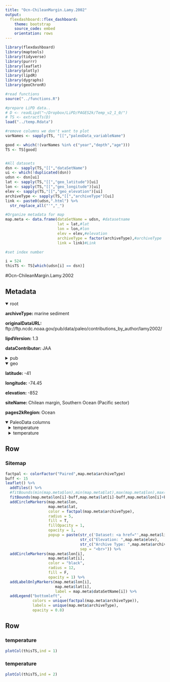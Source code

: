 ```yaml
---
title: "Ocn-ChileanMargin.Lamy.2002"
output: 
  flexdashboard::flex_dashboard:
    theme: bootstrap
    source_code: embed
    orientation: rows
---
```


```r
library(flexdashboard)
library(maptools)
library(tidyverse)
library(purrr)
library(leaflet)
library(plotly)
library(lipdR)
library(dygraphs)
library(geoChronR)

#read functions
source("../functions.R")

#prepare LiPD data..
# D <- readLipd("~/Dropbox/LiPD/PAGES2k/Temp_v2_1_0/")
# TS <- extractTs(D)
load("../temp.Rdata")

#remove columns we don't want to plot
varNames <- sapply(TS, "[[","paleoData_variableName")

good <- which(!(varNames %in% c("year","depth","age")))
TS <- TS[good]


#All datasets
dsn <- sapply(TS,"[[","dataSetName")
ui <- which(!duplicated(dsn))
udsn <- dsn[ui]
lat <- sapply(TS,"[[","geo_latitude")[ui]
lon <- sapply(TS,"[[","geo_longitude")[ui]
elev <- sapply(TS,"[[","geo_elevation")[ui]
archiveType <- sapply(TS,"[[","archiveType")[ui]
link <- paste0(udsn,".html") %>% 
  str_replace_all("'","_")

#Organize metadata for map
map.meta <- data.frame(dataSetName = udsn, #datasetname
                       lat = lat,#lat
                       lon = lon,#lon
                       elev = elev,#elevation
                       archiveType = factor(archiveType),#archiveType
                       link = link)#Link

#set index number

i = 524
thisTS <- TS[which(udsn[i] == dsn)]
```
#Ocn-ChileanMargin.Lamy.2002

Metadata {.sidebar}
-------------------------------------

<details open style="margin-left: 0px">
<summary>root</summary>
<p style="margin-left: 0px"><strong>archiveType: </strong>marine sediment
<p style="margin-left: 0px"><strong>originalDataURL: </strong>ftp://ftp.ncdc.noaa.gov/pub/data/paleo/contributions_by_author/lamy2002/
<p style="margin-left: 0px"><strong>lipdVersion: </strong>1.3
<p style="margin-left: 0px"><strong>dataContributor: </strong>JAA
</details>
<details>
<summary>pub</summary>
<details style="margin-left: 10px">
<summary>pub1</summary>
<p style="margin-left: 10px"><strong>author: </strong>Lamy, Frank;Rühlemann, Carsten;Hebbeln, Dierk;Wefer, Gerold
<p style="margin-left: 10px"><strong>citeKey: </strong>lamy2002highandlowlatitudeclimate
<p style="margin-left: 10px"><strong>journal: </strong>Paleoceanography
<p style="margin-left: 10px"><strong>volume: </strong>17
<p style="margin-left: 10px"><strong>pages: </strong>PA000727
<p style="margin-left: 10px"><strong>pubYear: </strong>2002
<p style="margin-left: 10px"><strong>title: </strong>High- and low-latitude climate control on the position of the southern Peru-Chile Current during the Holocene
<p style="margin-left: 10px"><strong>DOI: </strong>10.1029/2001PA000727
</details>
<details style="margin-left: 10px">
<summary>pub2</summary>
<p style="margin-left: 10px"><strong>author: </strong>McGregor, Helen V.;Evans, Michael N.;Goosse, Hugues;Leduc, Guillaume;Martrat, Belen;Addison, Jason A.;Mortyn, P. Graham;Oppo, Delia W.;Seidenkrantz, Marit-Solveig;Sicre, Marie-Alexandrine;Phipps, Steven J.;Selvaraj, Kandasamy;Thirumalai, Kaustubh;Filipsson, Helena L.;Ersek, Vasile
<p style="margin-left: 10px"><strong>citeKey: </strong>mcgregor2015robustglobaloceancoolingt
<p style="margin-left: 10px"><strong>journal: </strong>Nature Geoscience
<p style="margin-left: 10px"><strong>volume: </strong>8
<p style="margin-left: 10px"><strong>pages: </strong>671-677
<p style="margin-left: 10px"><strong>pubYear: </strong>2015
<p style="margin-left: 10px"><strong>title: </strong>Robust global ocean cooling trend for the pre-industrial Common Era
<p style="margin-left: 10px"><strong>DOI: </strong>10.1038/ngeo2510
</details>
<details style="margin-left: 10px">
<summary>pub3</summary>
<p style="margin-left: 10px"><strong>author: </strong>Lamy, F.
<p style="margin-left: 10px"><strong>citeKey: </strong>lamy2002httpswwwncdcnoaagovpaleostudy6242DataCitation
<p style="margin-left: 10px"><strong>title: </strong>World Data Center for Paleoclimatology
</details>
</details>
<details open style="margin-left: 0px">
<summary>geo</summary>
<p style="margin-left: 0px"><strong>latitude: </strong>-41
<p style="margin-left: 0px"><strong>longitude: </strong>-74.45
<p style="margin-left: 0px"><strong>elevation: </strong>-852
<p style="margin-left: 0px"><strong>siteName: </strong>Chilean margin, Southern Ocean (Pacific sector)
<p style="margin-left: 0px"><strong>pages2kRegion: </strong>Ocean
</details>
<details open>
<summary>PaleoData columns</summary>
<details style="margin-left: 10px">
<summary>temperature</summary>
<p style="margin-left: 10px"><strong>TSid: </strong>O2kLR_187
<p style="margin-left: 10px"><strong>variableName: </strong>temperature
<p style="margin-left: 10px"><strong>units: </strong>degC
<p style="margin-left: 10px"><strong>description: </strong>inferred sea-surface temperature
<p style="margin-left: 10px"><strong>useInGlobalTemperatureAnalysis: </strong>TRUE
<details>
<summary>interpretation</summary>
<details style="margin-left: 20px">
<summary>1</summary>
<p style="margin-left: 20px"><strong>basis: </strong>UK37 calibration to SST
<p style="margin-left: 20px"><strong>interpDirection: </strong>positive
<p style="margin-left: 20px"><strong>scope: </strong>climate
<p style="margin-left: 20px"><strong>seasonality: </strong>1 2 3 4 5 6 7 8 9 10 11 12
<p style="margin-left: 20px"><strong>variable: </strong>T
<p style="margin-left: 20px"><strong>variableDetail: </strong>sea@surface
</details>
</details>
</details>
<details style="margin-left: 10px">
<summary>temperature</summary>
<p style="margin-left: 10px"><strong>TSid: </strong>O2kLR_189
<p style="margin-left: 10px"><strong>variableName: </strong>temperature
<p style="margin-left: 10px"><strong>units: </strong>degC
<p style="margin-left: 10px"><strong>description: </strong>inferred sea-surface temperature
<p style="margin-left: 10px"><strong>useInGlobalTemperatureAnalysis: </strong>FALSE
<details>
<summary>interpretation</summary>
<details style="margin-left: 20px">
<summary>1</summary>
<p style="margin-left: 20px"><strong>basis: </strong>Alkenone concentration calibration to SST
<p style="margin-left: 20px"><strong>interpDirection: </strong>positive
<p style="margin-left: 20px"><strong>scope: </strong>climate
<p style="margin-left: 20px"><strong>seasonality: </strong>1 2 3 4 5 6 7 8 9 10 11 12
<p style="margin-left: 20px"><strong>variable: </strong>T
<p style="margin-left: 20px"><strong>variableDetail: </strong>sea_surface
</details>
</details>
</details>

Row
-----------------------------------------------------------------------

### Sitemap

```r
factpal <- colorFactor("Paired",map.meta$archiveType)
buff <- 15
leaflet() %>% 
  addTiles() %>% 
  #fitBounds(min(map.meta$lon),min(map.meta$lat),max(map.meta$lon),max(map.meta$lat)) %>% 
  fitBounds(map.meta$lon[i]-buff,map.meta$lat[i]-buff,map.meta$lon[i]+buff,map.meta$lat[i]+buff) %>% 
  addCircleMarkers(map.meta$lon, 
                   map.meta$lat, 
                   color = factpal(map.meta$archiveType),
                   radius = 5, 
                   fill = T,
                   fillOpacity = 1,
                   opacity = 1,
                   popup = paste(str_c('Dataset: <a href="',map.meta$link,'">',map.meta$dataSetName,'</a>'),
                                 str_c("Elevation: ",map.meta$elev),
                                 str_c("Archive Type: ",map.meta$archiveType),
                                 sep = "<br>")) %>%
  addCircleMarkers(map.meta$lon[i], 
                   map.meta$lat[i], 
                   color = "black",
                   radius = 12, 
                   fill = F,
                   opacity = 1) %>%
  addLabelOnlyMarkers(map.meta$lon[i], 
                      map.meta$lat[i], 
                      label = map.meta$dataSetName[i]) %>%
  addLegend("bottomleft",
            colors = unique(factpal(map.meta$archiveType)),
            labels = unique(map.meta$archiveType),
            opacity = 0.8)
```

Row {.tabset .tabset-fade}
-----------------------------------------------------------------------

### temperature
```r
plotCol(thisTS,ind = 1)
```

### temperature
```r
plotCol(thisTS,ind = 2)
```
